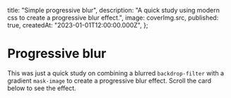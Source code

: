
  title: "Simple progressive blur",
  description:
    "A quick study using modern css to create a progressive blur effect.",
  image: coverImg.src,
  published: true,
  createdAt: "2023-01-01T12:00:00.000Z",
};

# Progressive blur

This was just a quick study on combining a blurred `backdrop-filter` with a gradient `mask-image` to create a progressive blur effect.
Scroll the card below to see the effect.

<ProgressiveBlur />
